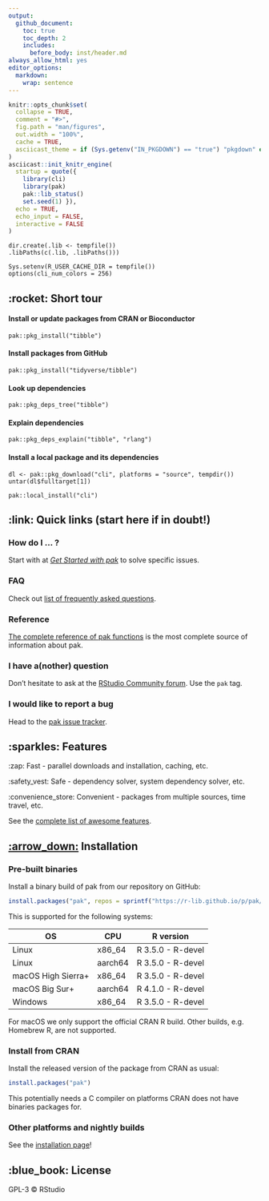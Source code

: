 ```yaml
---
output:
  github_document:
    toc: true
    toc_depth: 2
    includes:
      before_body: inst/header.md
always_allow_html: yes
editor_options:
  markdown:
    wrap: sentence
---
```


<!-- README.md is generated from README.Rmd. Please edit that file -->

```r
knitr::opts_chunk$set(
  collapse = TRUE,
  comment = "#>",
  fig.path = "man/figures",
  out.width = "100%",
  cache = TRUE,
  asciicast_theme = if (Sys.getenv("IN_PKGDOWN") == "true") "pkgdown" else "readme"
)
asciicast::init_knitr_engine(
  startup = quote({
    library(cli)
    library(pak)
    pak::lib_status()
    set.seed(1) }),
  echo = TRUE,
  echo_input = FALSE,
  interactive = FALSE
)
```

```asciicast
dir.create(.lib <- tempfile())
.libPaths(c(.lib, .libPaths()))
```

```asciicast
Sys.setenv(R_USER_CACHE_DIR = tempfile())
options(cli_num_colors = 256)
```

## :rocket: Short tour

#### Install or update packages from CRAN or Bioconductor

```asciicast
pak::pkg_install("tibble")
```

#### Install packages from GitHub

```asciicast
pak::pkg_install("tidyverse/tibble")
```

#### Look up dependencies

```asciicast
pak::pkg_deps_tree("tibble")
```

#### Explain dependencies

```asciicast
pak::pkg_deps_explain("tibble", "rlang")
```

#### Install a local package and its dependencies

```asciicast
dl <- pak::pkg_download("cli", platforms = "source", tempdir())
untar(dl$fulltarget[1])
```

```asciicast
pak::local_install("cli")
```

## :link: Quick links (start here if in doubt!)

### How do I ... ?

Start with at [_Get Started with pak_](https://pak.r-lib.org/dev/reference/get-started.html) to solve specific issues.

### FAQ

Check out [list of frequently asked questions](https://pak.r-lib.org/dev/reference/faq.html).

### Reference

[The complete reference of pak functions](https://pak.r-lib.org/dev/reference/) is the most complete source of information about pak.

### I have a(nother) question

Don't hesitate to ask at the [RStudio Community forum](https://community.rstudio.com/).
Use the `pak` tag.

### I would like to report a bug

Head to the [pak issue tracker](https://github.com/r-lib/pak/issues).

## :sparkles: Features

:zap: Fast - parallel downloads and installation, caching, etc.

:safety_vest: Safe - dependency solver, system dependency solver, etc.

:convenience_store: Convenient - packages from multiple sources, time travel, etc.

See the [complete list of awesome features](https://pak.r-lib.org/dev/reference/features.html).

## [:arrow_down:](https://github.com/r-lib/rig#%EF%B8%8F--installation) Installation

### Pre-built binaries

Install a binary build of pak from our repository on GitHub:

``` r
install.packages("pak", repos = sprintf("https://r-lib.github.io/p/pak/stable/%s/%s/%s", .Platform$pkgType, R.Version()$os, R.Version()$arch))
```

This is supported for the following systems:

| OS                 | CPU     | R version         |
|--------------------|---------|-------------------|
| Linux              | x86_64  | R 3.5.0 - R-devel |
| Linux              | aarch64 | R 3.5.0 - R-devel |
| macOS High Sierra+ | x86_64  | R 3.5.0 - R-devel |
| macOS Big Sur+     | aarch64 | R 4.1.0 - R-devel |
| Windows            | x86_64  | R 3.5.0 - R-devel |

For macOS we only support the official CRAN R build.
Other builds, e.g.
Homebrew R, are not supported.

### Install from CRAN

Install the released version of the package from CRAN as usual:

``` r
install.packages("pak")
```

This potentially needs a C compiler on platforms CRAN does not have binaries packages for.

### Other platforms and nightly builds

See the [installation page](https://pak.r-lib.org/dev/reference/install.html)!

## **:blue_book:** License

GPL-3 © RStudio
